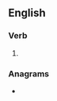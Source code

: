 ==English==

===Verb===
{{head|en|verb form}}

# {{en-past of|tucker}}

===Anagrams===
* {{anagrams|en|a=cdeekrtu|retucked|tree duck}}